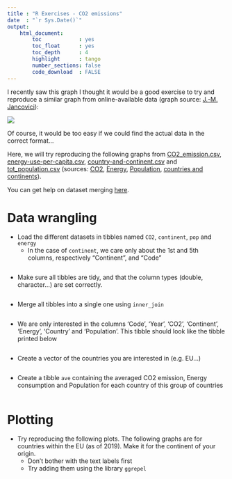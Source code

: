 ```yaml
---
title : "R Exercises - CO2 emissions"
date  : "`r Sys.Date()`"
output: 
    html_document:
        toc            : yes
        toc_float      : yes
        toc_depth      : 4
        highlight      : tango
        number_sections: false
        code_download  : FALSE
---
```




I recently saw this graph I thought it would be a good exercise to try and reproduce a similar graph from online-available data (graph source: [J.-M. Jancovici](https://www.facebook.com/jeanmarc.jancovici/photos/a.153593767280/10158534453647281/?type=3)):

[![](../Plots/co2_energy.jpg)](Plots/co2_energy.jpg)

Of course, it would be too easy if we could find the actual data in the correct format...

Here, we will try reproducing the following graphs from <a href="Data/CO2_emission.csv" download target="_blank">CO2_emission.csv</a>, <a href="Data/energy-use-per-capita.csv" download target="_blank">energy-use-per-capita.csv</a>, <a href="Data/country-and-continent.csv" download target="_blank">country-and-continent.csv</a> and <a href="Data/tot_population.csv" download target="_blank">tot_population.csv</a> (sources: [CO2](https://databank.worldbank.org/reports.aspx?source=2&series=EN.ATM.CO2E.PC&country=#), [Energy](https://ourworldindata.org/energy-production-and-changing-energy-sources#per-capita-electricity-consumption), [Population](https://github.com/datasets/population/blob/master/data/population.csv), [countries and continents](https://datahub.io/JohnSnowLabs/country-and-continent-codes-list)).

You can get help on dataset merging [here](https://rpubs.com/bradleyboehmke/data_wrangling).

# Data wrangling

- Load the different datasets in tibbles named `CO2`, `continent`, `pop` and `energy`
    + In the case of `continent`, we care only about the 1st and 5th columns, respectively "Continent", and "Code"

```r

```

- Make sure all tibbles are tidy, and that the column types (double, character...) are set correctly.

```r

```

- Merge all tibbles into a single one using `inner_join`

```r

```

- We are only interested in the columns 'Code', 'Year', 'CO2', 'Continent', 'Energy', 'Country' and 'Population'. This tibble should look like the tibble printed below

```r

```

- Create a vector of the countries you are interested in (e.g. EU...)

```r

```

- Create a tibble `ave` containing the averaged CO2 emission, Energy consumption and Population for each country of this group of countries

```r

```



# Plotting

- Try reproducing the following plots. The following graphs are for countries within the EU (as of 2019). Make it for the continent of your origin.
    + Don't bother with the text labels first
    + Try adding them using the library `ggrepel`

```r

```

